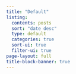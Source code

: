 ```yaml
---
title: "Default"
listing:
  contents: posts
  sort: "date desc"
  type: default
  categories: true
  sort-ui: true
  filter-ui: true
page-layout: full
title-block-banner: true
---
```

